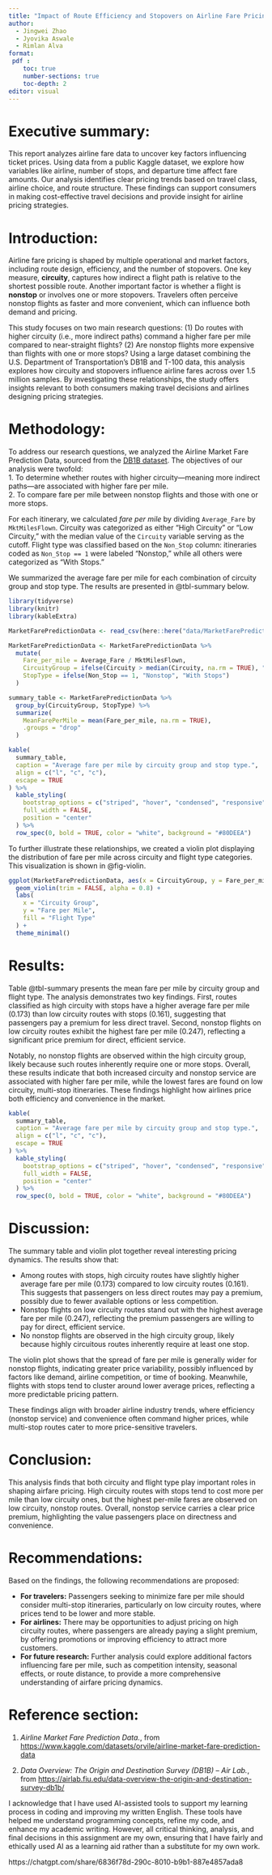 ```yaml
---
title: "Impact of Route Efficiency and Stopovers on Airline Fare Pricing"
author:
  - Jingwei Zhao
  - Jyovika Aswale
  - Rimlan Alva
format: 
 pdf :
    toc: true
    number-sections: true
    toc-depth: 2
editor: visual
---
```


# Executive summary:

This report analyzes airline fare data to uncover key factors influencing ticket prices. Using data from a public Kaggle dataset, we explore how variables like airline, number of stops, and departure time affect fare amounts. Our analysis identifies clear pricing trends based on travel class, airline choice, and route structure. These findings can support consumers in making cost-effective travel decisions and provide insight for airline pricing strategies.


# Introduction:

Airline fare pricing is shaped by multiple operational and market factors, including route design, efficiency, and the number of stopovers. One key measure, **circuity**, captures how indirect a flight path is relative to the shortest possible route. Another important factor is whether a flight is **nonstop** or involves one or more stopovers. Travelers often perceive nonstop flights as faster and more convenient, which can influence both demand and pricing.

This study focuses on two main research questions: (1) Do routes with higher circuity (i.e., more indirect paths) command a higher fare per mile compared to near-straight flights? (2) Are nonstop flights more expensive than flights with one or more stops? Using a large dataset combining the U.S. Department of Transportation’s DB1B and T-100 data, this analysis explores how circuity and stopovers influence airline fares across over 1.5 million samples. By investigating these relationships, the study offers insights relevant to both consumers making travel decisions and airlines designing pricing strategies.

# Methodology:

To address our research questions, we analyzed the Airline Market Fare Prediction Data, sourced from the [DB1B dataset](https://www.kaggle.com/datasets/orvile/airline-market-fare-prediction-data). The objectives of our analysis were twofold:\
1. To determine whether routes with higher circuity—meaning more indirect paths—are associated with higher fare per mile.\
2. To compare fare per mile between nonstop flights and those with one or more stops.

For each itinerary, we calculated *fare per mile* by dividing `Average_Fare` by `MktMilesFlown`. Circuity was categorized as either "High Circuity" or "Low Circuity," with the median value of the `Circuity` variable serving as the cutoff. Flight type was classified based on the `Non_Stop` column: itineraries coded as `Non_Stop == 1` were labeled "Nonstop," while all others were categorized as "With Stops."

We summarized the average fare per mile for each combination of circuity group and stop type. The results are presented in @tbl-summary below.

```r
library(tidyverse)
library(knitr)
library(kableExtra)
```

```r
MarketFarePredictionData <- read_csv(here::here("data/MarketFarePredictionData.csv"), show_col_types = FALSE)
```

```r
MarketFarePredictionData <- MarketFarePredictionData %>%
  mutate(
    Fare_per_mile = Average_Fare / MktMilesFlown,
    CircuityGroup = ifelse(Circuity > median(Circuity, na.rm = TRUE), "High", "Low"),
    StopType = ifelse(Non_Stop == 1, "Nonstop", "With Stops")
  )

summary_table <- MarketFarePredictionData %>%
  group_by(CircuityGroup, StopType) %>%
  summarize(
    MeanFarePerMile = mean(Fare_per_mile, na.rm = TRUE),
    .groups = "drop"
  )
```

```r
kable(
  summary_table,
  caption = "Average fare per mile by circuity group and stop type.",
  align = c("l", "c", "c"),
  escape = TRUE
) %>%
  kable_styling(
    bootstrap_options = c("striped", "hover", "condensed", "responsive"),
    full_width = FALSE,
    position = "center"
  ) %>%
  row_spec(0, bold = TRUE, color = "white", background = "#80DEEA")
```

To further illustrate these relationships, we created a violin plot displaying the distribution of fare per mile across circuity and flight type categories. This visualization is shown in @fig-violin.

```r
ggplot(MarketFarePredictionData, aes(x = CircuityGroup, y = Fare_per_mile, fill = StopType)) +
  geom_violin(trim = FALSE, alpha = 0.8) +
  labs(
    x = "Circuity Group",
    y = "Fare per Mile",
    fill = "Flight Type"
  ) +
  theme_minimal()
```

# Results:

Table @tbl-summary presents the mean fare per mile by circuity group and flight type. The analysis demonstrates two key findings. First, routes classified as high circuity with stops have a higher average fare per mile (0.173) than low circuity routes with stops (0.161), suggesting that passengers pay a premium for less direct travel. Second, nonstop flights on low circuity routes exhibit the highest fare per mile (0.247), reflecting a significant price premium for direct, efficient service.

Notably, no nonstop flights are observed within the high circuity group, likely because such routes inherently require one or more stops. Overall, these results indicate that both increased circuity and nonstop service are associated with higher fare per mile, while the lowest fares are found on low circuity, multi-stop itineraries. These findings highlight how airlines price both efficiency and convenience in the market.

```r
kable(
  summary_table,
  caption = "Average fare per mile by circuity group and stop type.",
  align = c("l", "c", "c"),
  escape = TRUE
) %>%
  kable_styling(
    bootstrap_options = c("striped", "hover", "condensed", "responsive"),
    full_width = FALSE,
    position = "center"
  ) %>%
  row_spec(0, bold = TRUE, color = "white", background = "#80DEEA")
```

# Discussion:

The summary table and violin plot together reveal interesting pricing dynamics. The results show that:

-   Among routes with stops, high circuity routes have slightly higher average fare per mile (0.173) compared to low circuity routes (0.161). This suggests that passengers on less direct routes may pay a premium, possibly due to fewer available options or less competition.
-   Nonstop flights on low circuity routes stand out with the highest average fare per mile (0.247), reflecting the premium passengers are willing to pay for direct, efficient service.
-   No nonstop flights are observed in the high circuity group, likely because highly circuitous routes inherently require at least one stop.

The violin plot shows that the spread of fare per mile is generally wider for nonstop flights, indicating greater price variability, possibly influenced by factors like demand, airline competition, or time of booking. Meanwhile, flights with stops tend to cluster around lower average prices, reflecting a more predictable pricing pattern.

These findings align with broader airline industry trends, where efficiency (nonstop service) and convenience often command higher prices, while multi-stop routes cater to more price-sensitive travelers.

# Conclusion:

This analysis finds that both circuity and flight type play important roles in shaping airfare pricing. High circuity routes with stops tend to cost more per mile than low circuity ones, but the highest per-mile fares are observed on low circuity, nonstop routes. Overall, nonstop service carries a clear price premium, highlighting the value passengers place on directness and convenience.

# Recommendations:

Based on the findings, the following recommendations are proposed:

-   **For travelers:** Passengers seeking to minimize fare per mile should consider multi-stop itineraries, particularly on low circuity routes, where prices tend to be lower and more stable.
-   **For airlines:** There may be opportunities to adjust pricing on high circuity routes, where passengers are already paying a slight premium, by offering promotions or improving efficiency to attract more customers.
-   **For future research:** Further analysis could explore additional factors influencing fare per mile, such as competition intensity, seasonal effects, or route distance, to provide a more comprehensive understanding of airfare pricing dynamics.

# Reference section:

1.  *Airline Market Fare Prediction Data.*, from <https://www.kaggle.com/datasets/orvile/airline-market-fare-prediction-data>

2.  *Data Overview: The Origin and Destination Survey (DB1B) – Air Lab.*, from <https://airlab.fiu.edu/data-overview-the-origin-and-destination-survey-db1b/>

I acknowledge that I have used AI-assisted tools to support my learning process in coding and improving my written English. These tools have helped me understand programming concepts, refine my code, and enhance my academic writing. However, all critical thinking, analysis, and final decisions in this assignment are my own, ensuring that I have fairly and ethically used AI as a learning aid rather than a substitute for my own work.

https://chatgpt.com/share/6836f78d-290c-8010-b9b1-887e4857ada8
